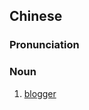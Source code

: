 ==Chinese==
{{zh-forms|1=blog ({{zh-l|*博客}})}}

===Pronunciation===
{{zh-pron
|m=bózhǔ
|c=bok3 zyu2
|cat=n
}}

===Noun===
{{zh-noun}}

# [[blogger]]